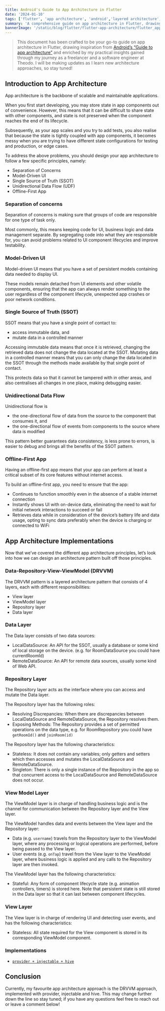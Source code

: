```yaml
---
title: Android's Guide to App Architecture in Flutter
date: '2024-01-10'
tags: ['flutter', 'app architecture', 'android','layered architecture', 'drvvm']
summary: 'A comprehensive guide on app architecture in Flutter, drawing inspiration from Android’s “Guide to app architecture” and enriched by my practical insights gained through my journey as a freelancer and a software engineer at Theodo.'
bannerImage: '/static/blog/flutter/flutter-app-architecture/flutter_app_architecture.webp'
---
```


> This document has been crafted to be your go-to guide on app architecture in Flutter, drawing inspiration from [Android’s “Guide to app architecture”](https://developer.android.com/topic/architecture) and enriched by my practical insights gained through my journey as a freelancer and a software engineer at Theodo. I will be making updates as I learn new architecture approaches, so stay tuned!

## Introduction to App Architecture
App architecture is the backbone of scalable and maintainable applications.

When you first start developing, you may store state in app components out of convenience. However, this means that it can be difficult to share state with other components, and state is not preserved when the component reaches the end of its lifecycle.

Subsequently, as your app scales and you try to add tests, you also realise that because the state is tightly coupled with app components, it becomes messy when you are trying to have different state configurations for testing and production, or edge cases.

To address the above problems, you should design your app architecture to follow a few specific principles, namely:

- Separation of Concerns
- Model-Driven UI
- Single Source of Truth (SSOT)
- Unidirectional Data Flow (UDF)
- Offline-First App

### Separation of concerns

Separation of concerns is making sure that groups of code are responsible for one type of task only.

Most commonly, this means keeping code for UI, business logic and data management separate. By segregating code into what they are responsible for, you can avoid problems related to UI component lifecycles and improve testability.

### Model-Driven UI


Model-driven UI means that you have a set of persistent models containing data needed to display UI.

These models remain detached from UI elements and other volatile components, ensuring that the app can always render something to the user regardless of the component lifecycle, unexpected app crashes or poor network conditions.

### Single Source of Truth (SSOT)


SSOT means that you have a single point of contact to:

- access immutable data, and
- mutate data in a controlled manner

Accessing immutable data means that once it is retrieved, changing the retrieved data does not change the data located at the SSOT. Mutating data in a controlled manner means that you can only change the data located in the SSOT through the methods made available by that single point of contact.

This protects data so that it cannot be tampered with in other areas, and also centralises all changes in one place, making debugging easier.

### Unidirectional Data Flow

Unidirectional flow is
- the one-directional flow of data from the source to the component that consumes it, and
- the one-directional flow of events from components to the source where data is modified

This pattern better guarantees data consistency, is less prone to errors, is easier to debug and brings all the benefits of the SSOT pattern.

### Offline-First App


Having an offline-first app means that your app can perform at least a critical subset of its core features without internet access.

To build an offline-first app, you need to ensure that the app:

- Continues to function smoothly even in the absence of a stable internet connection
- Instantly shows UI with on-device data, eliminating the need to wait for initial network interactions to succeed or fail
- Retrieves data while in consideration of the device’s battery life and data usage, opting to sync data preferably when the device is charging or connected to WiFi

## App Architecture Implementations

Now that we’ve covered the different app architecture principles, let’s look into how we can design an architecture pattern built off those principles.

### Data-Repository-View-ViewModel (DRVVM)
<ImageAtom src="/static/blog/flutter/flutter-app-architecture/drvvm.webp" caption="Data-Repository-View-ViewModel Architecture based off Android App Architecture" source="https://developer.android.com/topic/architecture"/>

The DRVVM pattern is a layered architecture pattern that consists of 4 layers, each with different responsibilities:

- View layer
- ViewModel layer
- Repository layer
- Data layer

### Data Layer

The Data layer consists of two data sources:

- LocalDataSource: An API for the SSOT, usually a database or some kind of local storage on the device. (e.g. for RoomDataSource you could have currentRoomId)
- RemoteDataSource: An API for remote data sources, usually some kind of Web API.

### Repository Layer

The Repository layer acts as the interface where you can access and mutate the Data layer.

The Repository layer has the following roles:

- Resolving Discrepancies: When there are discrepancies between LocalDataSource and RemoteDataSource, the Repository resolves them.
- Exposing Methods: The Repository provides a set of permitted operations on the data type, e.g. for RoomRepository you could have `getRoomId()` and `joinRoom(id)`

The Repository layer has the following characteristics:

- Stateless: It does not contain any variables; only getters and setters which then accesses and mutates the LocalDataSource and RemoteDataSource.
- Singleton: There is only a single instance of the Repository in the app so that concurrent access to the LocalDataSource and RemoteDataSource does not occur.

### View Model Layer

The ViewModel layer is in charge of handling business logic and is the channel for communication between the Repository layer and the View layer.

The ViewModel handles data and events between the View layer and the Repository layer:

- Data (e.g. `username`) travels from the Repository layer to the ViewModel layer, where any processing or logical operations are performed, before being passed to the View layer.
- User events (e.g. `onTap`) travel from the View layer to the ViewModel layer, where business logic is applied and any calls to the Repository layer are then invoked.

The ViewModel layer has the following characteristics:

- Stateful: Any form of component lifecycle state (e.g. animation controllers, timers) is stored here. Note that persistent state is still stored in the Data layer so that it can last between component lifecycles.

### View Layer

The View layer is in charge of rendering UI and detecting user events, and has the following characteristics:

- Stateless: All state required for the View component is stored in its corresponding ViewModel component.

### Implementations

- [`provider + injectable + hive`](./implementing-the-drvvm-architecture-in-flutter)

## Conclusion

Currently, my favourite app architecture approach is the DRVVM approach, implemented with provider, injectable and hive. This may change further down the line so stay tuned; if you have any questions feel free to reach out or leave a comment below!